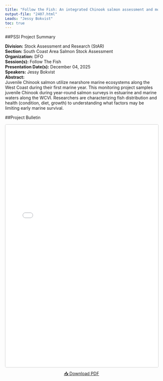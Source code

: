 ```yaml
---
title: "Follow the Fish: An integrated Chinook salmon assessment and monitoring program for the West Coast of Vancouver Island"
output-file: "2407.html"
Leads: "Jessy Bokvist"
toc: true
---
```


##PSSI Project Summary

**Division:** Stock Assessment and Research (StAR)  
**Section:** South Coast Area Salmon Stock Assessment  
**Organization:** DFO  
**Session(s):** Follow The Fish  
**Presentation Date(s):** December 04, 2025  
**Speakers:** Jessy Bokvist  
**Abstract:**  
Juvenile Chinook salmon utilize nearshore marine ecosystems along the West Coast during their first marine year. This monitoring project samples juvenile Chinook during year-round salmon surveys in estuarine and marine waters along the WCVI. Researchers are characterizing fish distribution and health (condition, diet, growth) to understanding what factors may be limiting early marine survival.     

##Project Bulletin

<iframe src="../../data/PSSI_bulletin/2407.pdf" width="100%" height="800px" style="border: 1px solid #ccc; border-radius: 4px;"></iframe>

<p style="text-align: center; margin-top: 10px;">
[📥 Download PDF](../../data/PSSI_bulletin/2407.pdf){.btn .btn-primary target="_blank"}
</p>

